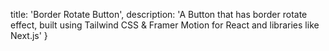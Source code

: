   title: 'Border Rotate Button',
  description: 'A Button that has border rotate effect, built using Tailwind CSS & Framer Motion for React and libraries like Next.js'
}

<BackButton href="/docs/components/button" />
<ComponentPreview path="components/button/BorderRotateButton" />